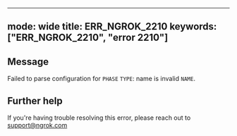 
---
mode: wide
title: ERR_NGROK_2210
keywords: ["ERR_NGROK_2210", "error 2210"]
---

## Message
Failed to parse configuration for `PHASE` `TYPE`: name is invalid `NAME`.




## Further help
If you're having trouble resolving this error, please reach out to [support@ngrok.com](mailto:support@ngrok.com?subject=Help%20with%20ERR_NGROK_2210)

